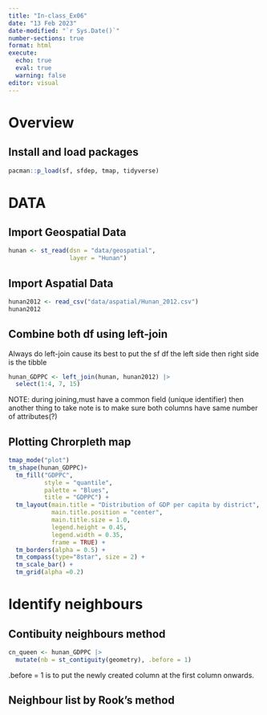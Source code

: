 ```yaml
---
title: "In-class_Ex06"
date: "13 Feb 2023"
date-modified: "`r Sys.Date()`"
number-sections: true
format: html
execute: 
  echo: true
  eval: true
  warning: false
editor: visual
---
```


# Overview

## Install and load packages
```r
pacman::p_load(sf, sfdep, tmap, tidyverse)
```

# DATA

## Import Geospatial Data
```r
hunan <- st_read(dsn = "data/geospatial", 
                 layer = "Hunan")
```


## Import Aspatial Data
```r
hunan2012 <- read_csv("data/aspatial/Hunan_2012.csv")
hunan2012
```


## Combine both df using left-join

Always do left-join cause its best to put the sf df the left side then right side is the tibble

```r
hunan_GDPPC <- left_join(hunan, hunan2012) |>
  select(1:4, 7, 15)
```

NOTE: during joining,must have a common field (unique identifier) then another thing to take note is to make sure both columns have same number of attributes(?)


## Plotting Chrorpleth map
```r
tmap_mode("plot")
tm_shape(hunan_GDPPC)+
  tm_fill("GDPPC", 
          style = "quantile", 
          palette = "Blues",
          title = "GDPPC") +
  tm_layout(main.title = "Distribution of GDP per capita by district",
            main.title.position = "center",
            main.title.size = 1.0,
            legend.height = 0.45, 
            legend.width = 0.35,
            frame = TRUE) +
  tm_borders(alpha = 0.5) +
  tm_compass(type="8star", size = 2) +
  tm_scale_bar() +
  tm_grid(alpha =0.2) 
```


# Identify neighbours

## Contibuity neighbours method
```r
cn_queen <- hunan_GDPPC |>
  mutate(nb = st_contiguity(geometry), .before = 1)
```

.before = 1 is to put the newly created column at the first column onwards.

## Neighbour list by Rook's method
```r

```





